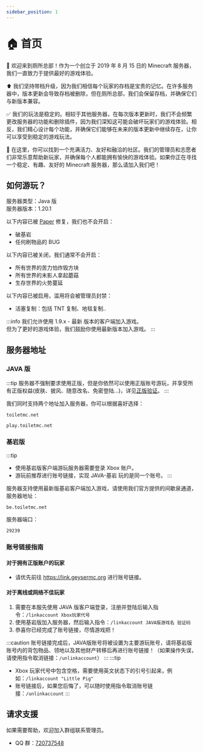 ```yaml
---
sidebar_position: 1
---
```


# 🏠 首页

🙂 欢迎来到厕所总部！作为一个创立于 2019 年 8 月 15 日的 Minecraft 服务器，我们一直致力于提供最好的游戏体验。

⬆️ 我们坚持带档升级，因为我们相信每个玩家的存档是宝贵的记忆。在许多服务器中，版本更新会导致存档被删除，但在厕所总部，我们会保留存档，并确保它们与新版本兼容。

✅ 我们的玩法是稳定的。相较于其他服务器，在每次版本更新时，我们不会频繁更改服务器的功能和删除插件，因为我们深知这可能会破坏玩家们的游戏体验。相反，我们精心设计每个功能，并确保它们能够在未来的版本更新中继续存在，让你可以享受到稳定的游戏玩法。

🥳 在这里，你可以找到一个充满活力、友好和融洽的社区。我们的管理员和志愿者们非常乐意帮助新玩家，并确保每个人都能拥有愉快的游戏体验。如果你正在寻找一个稳定、有趣、友好的 Minecraft 服务器，那么请加入我们吧！

## 如何游玩？

服务器类型：Java 版  
服务器版本：1.20.1

以下内容已被 [Paper](https://papermc.io/software/paper) 修复，我们也不会开启：
- 破基岩
- 任何刷物品的 BUG

以下内容已被关闭，我们通常不会开启：
- 所有世界的苦力怕炸毁方块
- 所有世界的末影人拿起蘑菇
- 生存世界的火势蔓延

以下内容已被启用，滥用将会被管理员封禁：
- 活塞复制：包括 TNT 复制、地毯复制..

:::info
我们允许使用 1.9.x - 最新 版本的客户端加入游戏。  
但为了更好的游戏体验，我们鼓励你使用最新版本加入游戏。
:::

## 服务器地址

### JAVA 版

:::tip
服务器不强制要求使用正版，但是你依然可以使用正版账号游玩，并享受所有正版权益(皮肤、披风、随意改名、免密登陆...)，详见[正版验证](/help/feature/premium)。
:::

我们同时支持两个地址加入服务器，你可以根据喜好选择：

```
toiletmc.net
```

```
play.toiletmc.net
```

### 基岩版

:::tip
- 使用基岩版客户端游玩服务器需要登录 Xbox 账户。
- 游玩前推荐进行账号链接，实现 JAVA-基岩 玩的是同一个账号。
:::

服务器支持使用最新版基岩客户端加入游戏，请使用我们官方提供的间歇泉通道，服务器地址：
```
be.toiletmc.net
```
服务器端口：
```
29239
```

### 账号链接指南

#### 对于拥有正版账户的玩家 

- 请优先前往 https://link.geysermc.org 进行账号链接。

#### 对于离线或网络不佳玩家

1. 需要在本服先使用 JAVA 版客户端登录，注册并登陆后输入指令：`/linkaccount Xbox玩家代号`
3. 使用基岩版加入服务器，然后输入指令：`/linkaccount JAVA版游戏名 验证码`
4. 恭喜你已经完成了账号链接，尽情游戏把！

:::caution
账号链接完成后，JAVA版账号将被设置为主要游玩账号，请将基岩版账号内的背包物品、领地以及其他财产转移后再进行账号链接！（如果操作失误，请使用指令取消链接：`/unlinkaccount`）
:::
:::tip
* Xbox 玩家代号中包含空格，需要使用英文状态下的引号引起来，例如：`/linkaccount "Little Pig"`
* 账号链接后，如果您后悔了，可以随时使用指令取消账号链接：`/unlinkaccount`
:::

## 请求支援

如果需要帮助，欢迎加入群组联系管理员。

- QQ 群：[720737548](https://jq.qq.com/?_wv=1027&k=Uc4Zt2F1)
